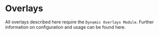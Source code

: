 
<Meta title="Overlays/Documentation" />

# Overlays

All overlays described here require the `Dynamic Overlays Module`. Further information on configuration and usage can be found <LinkTo kind="Modules/Dynamic Overlays/Documentation" story="docs">here</LinkTo>.

